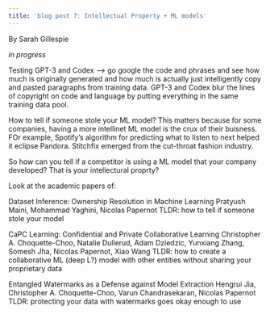 ```yaml
---
title: 'blog post 7: Intellectual Property + ML models'
---
```

 By Sarah Gillespie
 
 *in progress*
 
Testing GPT-3 and Codex --> go google the code and phrases and see how much is originally generated and how much is actually just intelligently copy and pasted paragraphs from training data. GPT-3 and Codex blur the lines of copyright on code and language by putting everything in the same training data pool.
 
 
 How to tell if someone stole your ML model?
 This matters because for some companies, having a more intellinet ML model is the crux of their buisness. FOr example, Spotify's algorithm for predicting what to listen to next helped it eclipse Pandora. Stitchfix emerged from the cut-throat fashion industry.
 
 So how can you tell if a competitor is using a ML model that your company developed? That is your intellectural proprty?
 
Look at the academic papers of:

Dataset Inference: Ownership Resolution in Machine Learning
Pratyush Maini, Mohammad Yaghini, Nicolas Papernot
TLDR: how to tell if someone stole your model

CaPC Learning: Confidential and Private Collaborative Learning
Christopher A. Choquette-Choo, Natalie Dullerud, Adam Dziedzic, Yunxiang Zhang, Somesh Jha, Nicolas Papernot, Xiao Wang
TLDR: how to create a collaborative ML (deep L?) model with other entities without sharing your proprietary data

Entangled Watermarks as a Defense against Model Extraction
Hengrui Jia, Christopher A. Choquette-Choo, Varun Chandrasekaran, Nicolas Papernot
TLDR: protecting your data with watermarks goes okay enough to use
